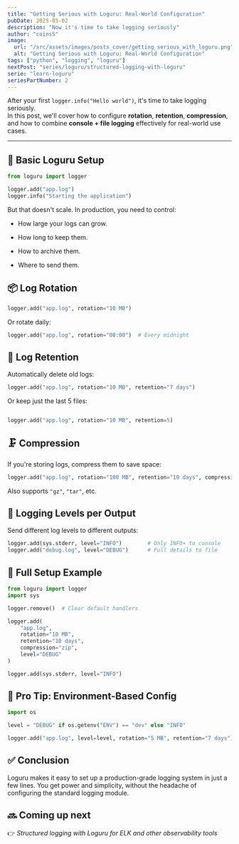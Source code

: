 ```yaml
---
title: "Getting Serious with Loguru: Real-World Configuration"
pubDate: 2025-05-02
description: "Now it's time to take logging seriously"
author: "coins5"
image:
  url: "/src/assets/images/posts_cover/getting_serious_with_loguru.png"
  alt: "Getting Serious with Loguru: Real-World Configuration"
tags: ["python", "logging", "loguru"]
nextPost: "series/loguru/structured-logging-with-loguru"
serie: "learn-loguru"
seriesPartNumber: 2
---
```


After your first `logger.info("Hello world")`, it's time to take logging seriously.  
In this post, we'll cover how to configure **rotation**, **retention**, **compression**, and how to combine **console + file logging** effectively for real-world use cases.

---

## 🚀 Basic Loguru Setup

```python
from loguru import logger

logger.add("app.log")
logger.info("Starting the application")
```

But that doesn't scale. In production, you need to control:

- How large your logs can grow.

- How long to keep them.

- How to archive them.

- Where to send them.

## 📦 Log Rotation

```python
logger.add("app.log", rotation="10 MB")
```

Or rotate daily:

```python
logger.add("app.log", rotation="00:00")  # Every midnight
```

## 🧹 Log Retention

Automatically delete old logs:

```python
logger.add("app.log", rotation="10 MB", retention="7 days")

```

Or keep just the last 5 files:

```python

logger.add("app.log", rotation="10 MB", retention=5)
```

## 🗜️ Compression

If you're storing logs, compress them to save space:

```python
logger.add("app.log", rotation="100 MB", retention="10 days", compression="zip")

```

Also supports `"gz"`, `"tar"`, etc.

## 🎯 Logging Levels per Output

Send different log levels to different outputs:

```python
logger.add(sys.stderr, level="INFO")        # Only INFO+ to console
logger.add("debug.log", level="DEBUG")      # Full details to file
```

## 🧪 Full Setup Example

```python
from loguru import logger
import sys

logger.remove()  # Clear default handlers

logger.add(
    "app.log",
    rotation="10 MB",
    retention="10 days",
    compression="zip",
    level="DEBUG"
)

logger.add(sys.stderr, level="INFO")
```

## 🧠 Pro Tip: Environment-Based Config

```python
import os

level = "DEBUG" if os.getenv("ENV") == "dev" else "INFO"

logger.add("app.log", level=level, rotation="5 MB", retention="7 days")

```

## ✅ Conclusion

Loguru makes it easy to set up a production-grade logging system in just a few lines.
You get power and simplicity, without the headache of configuring the standard logging module.

## 🔜 Coming up next

👉 _Structured logging with Loguru for ELK and other observability tools_
